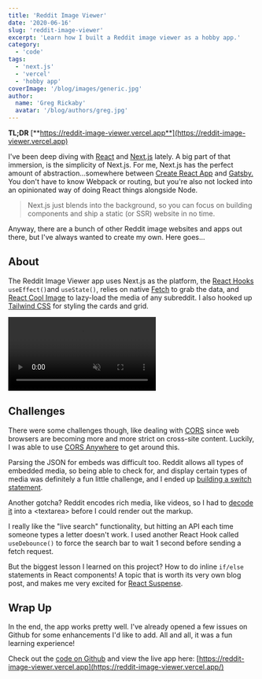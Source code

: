 ```yaml
---
title: 'Reddit Image Viewer'
date: '2020-06-16'
slug: 'reddit-image-viewer'
excerpt: 'Learn how I built a Reddit image viewer as a hobby app.'
category:
  - 'code'
tags:
  - 'next.js'
  - 'vercel'
  - 'hobby app'
coverImage: '/blog/images/generic.jpg'
author:
  name: 'Greg Rickaby'
  avatar: '/blog/authors/greg.jpg'
---
```


**TL;DR** [**https://reddit-image-viewer.vercel.app**](https://reddit-image-viewer.vercel.app)

I've been deep diving with [React](https://reactjs.org/) and [Next.js](https://nextjs.org) lately. A big part of that immersion, is the simplicity of Next.js. For me, Next.js has the perfect amount of abstraction…somewhere between [Create React App](https://github.com/facebook/create-react-app) and [Gatsby.](https://gatsbyjs.org) You don't have to know Webpack or routing, but you're also not locked into an opinionated way of doing React things alongside Node.

> Next.js just blends into the background, so you can focus on building components and ship a static (or SSR) website in no time.

Anyway, there are a bunch of other Reddit image websites and apps out there, but I've always wanted to create my own. Here goes...

## About

The Reddit Image Viewer app uses Next.js as the platform, the [React Hooks](https://reactjs.org/docs/hooks-intro.html) `useEffect()`and `useState()`, relies on native [Fetch](https://developer.mozilla.org/en-US/docs/Web/API/Fetch_API) to grab the data, and [React Cool Image](https://github.com/wellyshen/react-cool-img) to lazy-load the media of any subreddit. I also hooked up [Tailwind CSS](https://tailwindcss.com/) for styling the cards and grid.

<video autoPlay loop muted playsInline controls className="">
  <source src="/blog/images/reddit-image-viewer.webm" type="video/webm" />
  <source src="/blog/images/reddit-image-viewer.mp4" type="video/mp4" />
</video>

## Challenges

There were some challenges though, like dealing with [CORS](https://developer.mozilla.org/en-US/docs/Web/HTTP/CORS) since web browsers are becoming more and more strict on cross-site content. Luckily, I was able to use [CORS Anywhere](https://github.com/Rob--W/cors-anywhere) to get around this.

Parsing the JSON for embeds was difficult too. Reddit allows all types of embedded media, so being able to check for, and display certain types of media was definitely a fun little challenge, and I ended up [building a switch statement](https://github.com/gregrickaby/reddit-image-viewer/blob/master/components/Card.js#L29-L81).

Another gotcha? Reddit encodes rich media, like videos, so I had to [decode it](https://github.com/gregrickaby/reddit-image-viewer/blob/master/components/Card.js#L8-L14) into a &lt;textarea&gt; before I could render out the markup.

I really like the "live search" functionality, but hitting an API each time someone types a letter doesn't work. I used another React Hook called `useDebounce()` to force the search bar to wait 1 second before sending a fetch request.

But the biggest lesson I learned on this project? How to do inline `if/else` statements in React components! A topic that is worth its very own blog post, and makes me very excited for [React Suspense](https://reactjs.org/docs/concurrent-mode-suspense.html).

## Wrap Up

In the end, the app works pretty well. I've already opened a few issues on Github for some enhancements I'd like to add. All and all, it was a fun learning experience!

Check out the [code on Github](https://github.com/gregrickaby/reddit-image-viewer) and view the live app here: [https://reddit-image-viewer.vercel.app](https://reddit-image-viewer.vercel.app/)
